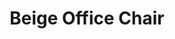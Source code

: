 ---
title: "Beige Office Chair"
meta_title: "Beige Office Chair craft"
description: "Craft de Beige Office Chair"
rank: "s"
draft: false
name: "Beige Office Chair"
recipe_img: "https://wiki.pokexgames.com/images/3/38/Beige_Office_Chair.png"
level: 115
craft_time: 172800
result: 1
value_npc: 1
ingredients:
  - name: "Drawing Clipboards"
    quantity: 100
    item_img: "https://wiki.pokexgames.com/images/3/36/Drawing_Clipboard.png"
    value_npc: 1
  - name: "Corrupted Dragon Tooth"
    quantity: 62
    item_img: "https://wiki.pokexgames.com/images/5/52/Corrupted-Dragon-Tooth.gif"
    value_npc: 1
  - name: "Small Bird Beak"
    quantity: 56
    item_img: "https://wiki.pokexgames.com/images/3/33/Small_Bird_Beak.png"
    value_npc: 1
  - name: "Mole Big Hair"
    quantity: 2
    item_img: "https://wiki.pokexgames.com/images/e/e7/Mole_Big_Hair.png"
    value_npc: 1
  - name: "Corrupted Gem Star"
    quantity: 23
    item_img: "https://wiki.pokexgames.com/images/2/2d/Corrupted-Gem-Star.gif"
    value_npc: 1
  - name: "Bagworm Stone"
    quantity: 3
    item_img: "https://wiki.pokexgames.com/images/3/39/Bagworm_Stone.png"
    value_npc: 1
---